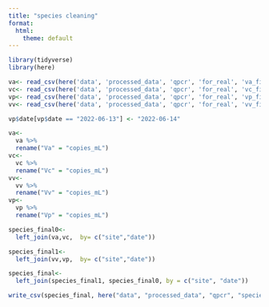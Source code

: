 ```yaml
---
title: "species cleaning"
format:
  html:
    theme: default
---
```


```r
library(tidyverse)
library(here)
```

```r
va<- read_csv(here('data', 'processed_data', 'qpcr', 'for_real', 'va_final.csv'))
vc<- read_csv(here('data', 'processed_data', 'qpcr', 'for_real', 'vc_final.csv'))
vp<- read_csv(here('data', 'processed_data', 'qpcr', 'for_real', 'vp_final.csv'))
vv<- read_csv(here('data', 'processed_data', 'qpcr', 'for_real', 'vv_final.csv'))
```

```r
vp$date[vp$date == "2022-06-13"] <- "2022-06-14" 
```

```r
va<- 
  va %>%
  rename("Va" = "copies_mL")
vc<- 
  vc %>%
  rename("Vc" = "copies_mL")
vv<- 
  vv %>%
  rename("Vv" = "copies_mL")
vp<- 
  vp %>%
  rename("Vp" = "copies_mL")
```

```r
species_final0<-
  left_join(va,vc,  by= c("site","date"))

species_final1<-
  left_join(vv,vp,  by= c("site","date"))

species_final<-
  left_join(species_final1, species_final0, by = c("site", "date"))
```

```r
write_csv(species_final, here("data", "processed_data", "qpcr", "species_all.csv"))
```
